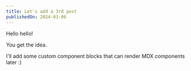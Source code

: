```yaml
---
title: Let's add a 3rd post
publishedOn: 2024-03-06
---
```

Hello hello!

You get the idea.

I'll add some custom component blocks that can render MDX components later :)
